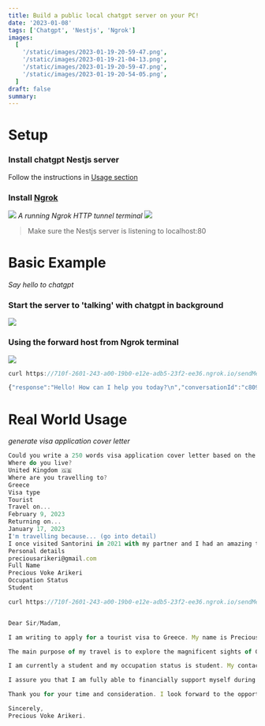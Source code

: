 ```yaml
---
title: Build a public local chatgpt server on your PC!
date: '2023-01-08'
tags: ['Chatgpt', 'Nestjs', 'Ngrok']
images:
  [
    '/static/images/2023-01-19-20-59-47.png',
    '/static/images/2023-01-19-21-04-13.png',
    '/static/images/2023-01-19-20-59-47.png',
    '/static/images/2023-01-19-20-54-05.png',
  ]
draft: false
summary:
---
```


# Setup

### Install chatgpt Nestjs server

Follow the instructions in [Usage section](https://github.com/RusDyn/chatgpt_nestjs_server)

### Install [Ngrok](https://dashboard.ngrok.com/get-started/setup)

![](/public/static/images/2023-01-19-20-51-53.png)
_A running Ngrok HTTP tunnel terminal_
![](/public/static/images/2023-01-19-20-54-05.png)

> Make sure the Nestjs server is listening to localhost:80

# Basic Example

_Say hello to chatgpt_

### Start the server to 'talking' with chatgpt in background

![](/public/static/images/2023-01-19-20-59-47.png)

### Using the forward host from Ngrok terminal

![](/public/static/images/2023-01-19-21-04-13.png)

```js
curl https://710f-2601-243-a00-19b0-e12e-adb5-23f2-ee36.ngrok.io/sendMessage?text=hello

{"response":"Hello! How can I help you today?\n","conversationId":"c8095d8d-d4fe-41a5-aae1-1e12539f83ad","messageId":"23cd7c3a-0f68-404c-8d78-9b2c3348e27a"}
```

# Real World Usage

_generate visa application cover letter_

```js
Could you write a 250 words visa application cover letter based on the data below:
Where do you live?
United Kingdom 🇬🇧
Where are you travelling to?
Greece
Visa type
Tourist
Travel on...
February 9, 2023
Returning on...
January 17, 2023
I'm travelling because... (go into detail)
I once visited Santorini in 2021 with my partner and I had an amazing time but unfortunately we didn’t have enough time to explore the city. My main purpose of travel is to explore the magnificent sights with friends.
Personal details
preciousarikeri@gmail.com
Full Name
Precious Voke Arikeri
Occupation Status
Student
```

```js
curl https://710f-2601-243-a00-19b0-e12e-adb5-23f2-ee36.ngrok.io/sendMessage?text=Could+you+write+a+250+words+visa+application+cover+letter+based+on+the+data+below%3A%0D%0AWhere+do+you+live%3F%0D%0AUnited+Kingdom+%F0%9F%87%AC%F0%9F%87%A7%0D%0AWhere+are+you+travelling+to%3F%0D%0AGreece%0D%0AVisa+type%0D%0ATourist%0D%0ATravel+on...%0D%0AFebruary+9%2C+2023%0D%0AReturning+on...%0D%0AJanuary+17%2C+2023%0D%0AI%27m+travelling+because...+%28go+into+detail%29%0D%0AI+once+visited+Santorini+in+2021+with+my+partner+and+I+had+an+amazing+time+but+unfortunately+we+didn%E2%80%99t+have+enough+time+to+explore+the+city.+My+main+purpose+of+travel+is+to+explore+the+magnificent+sights+with+friends.%0D%0APersonal+details%0D%0Apreciousarikeri%40gmail.com%0D%0AFull+Name%0D%0APrecious+Voke+Arikeri%0D%0AOccupation+Status%0D%0AStudent


Dear Sir/Madam,

I am writing to apply for a tourist visa to Greece. My name is Precious Voke Arikeri and I currently reside in the United Kingdom. I am planning to travel to Greece on February 9, 2023 and return on January 17, 2023.

The main purpose of my travel is to explore the magnificent sights of Greece with my friends. I had the opportunity to visit Santorini in 2021 with my partner and I had an amazing time, but unfortunately, we did not have enough time to explore the city fully. I am eager to return and experience more of the culture and history that Greece has to offer.

I am currently a student and my occupation status is student. My contact email address is preciousarikeri@gmail.com

I assure you that I am fully able to financially support myself during my stay in Greece and that I have no intention of overstaying my visa. I am also able to provide any additional documents that may be required.

Thank you for your time and consideration. I look forward to the opportunity to visit Greece.

Sincerely,
Precious Voke Arikeri.
```
